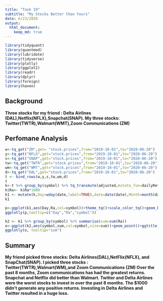 ```yaml
---
title: "Task 19"
subtitle: "My Stocks Better than Yours"
date: 6/23/2020
output: 
  html_document:
    keep_md: true
---
```


```r
library(tidyquant)
library(quantmod)
library(lubridate)
library(tidyverse)
library(plotly)
library(ggplot2)
library(readr)
library(dplyr)
library(foreign)
library(haven)
```

## Background

**Three stocks for my friend : Delta Airlines (DAL),Netflix(NFLX),Snapchat(SNAP). My three stocks: Twitter(TWTR),Walmart(WMT),Zoom Communications (ZM)**

## Perfomane Analysis

```r
w<-tq_get("ZM",get= "stock.prices",from="2019-10-01",to="2020-06-20")
y<-tq_get("NFLX",get="stock.prices",from="2019-10-01",to="2020-06-20")
s<-tq_get("SNAP",get="stock.prices",from="2019-10-01",to="2020-06-20")
tw<-tq_get("TWTR",get="stock.prices",from="2019-10-01",to="2020-06-20")
wm<-tq_get("WMT",get="stock.prices",from="2019-10-01",to="2020-06-20")
d<-tq_get("DAL",get="stock.prices",from="2019-10-01",to="2020-06-20")
t <- bind_rows(w,y,s,tw,wm,d)
t
k<-t %>% group_by(symbol) %>% tq_transmute(adjusted,mutate_fun=dailyReturn,col_rename="Ra")
k$Ra<- k$Ra*1000
k1 <- mutate(k,Day=wday(date,label=TRUE),date=date(date),Month=month(date,label=TRUE))
k1
```

```r
p<-ggplot(k1,aes(Day,Ra,col=symbol))+theme_tq()+scale_color_tq()+geom_boxplot(aes(Day))+facet_wrap(~symbol)+labs(x="Day",y="Daily Returns",color="STOCKS",title="Stocks Performance on Daily Basis (October 2019- June 2020)")
ggplotly(p,tooltip=c("Day","Ra","symbol"))
```
```r
k2 <- k1 %>% group_by(symbol) %>% summarise(sum=sum(Ra))
o<-ggplot(k2,aes(symbol,sum,col=symbol,size=sum))+geom_point()+ggtitle("Investment Growth per Stock")
ggplotly(o, tooltip="sum")

```

## Summary

**My friend picked three stocks: Delta Airlines(DAL),NetFlix(NFLX), and SnapChat(SNAP).
I picked three stocks : Twitter(TWTR),Walmart(WM),and Zoom Communications (ZM)
Over the past 8 months, Zoom communications has had the greatest returns. Snapchat and Netflix did better than Walmart. Twitter and Delta Airlines were the worst stocks to invest in over the past 8 months. The $1000 didn't generate any positive returns. Investing in Delta Airlines and Twitter resulted in a huge loss.**